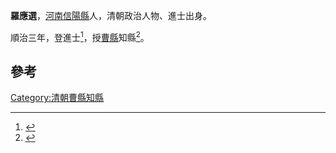 '''羅應選'''，[[河南|河南]][[信陽縣|信陽縣]]人，清朝政治人物、進士出身。

順治三年，登進士<ref>{{cite book|author1=王兴亚，马怀云|title=河南历史名人籍里研究|date=2002年1月|publisher=郑州：中州古籍出版社|isbn=7-5348-1886-9|pages=592|accessdate=2017-04-08}}</ref>，授[[曹縣|曹縣]]知縣<ref>{{cite book|editor=河南省信阳县志总编辑室|title=重修信阳县志|date=1985年4月|pages=421|accessdate=2017-04-08}}</ref>。

==參考==
{{reflist}}
{{清朝人物小作品}}
{{順治三年丙戌科殿試金榜}}

[[Category:清朝曹縣知縣|Category:清朝曹縣知縣]]